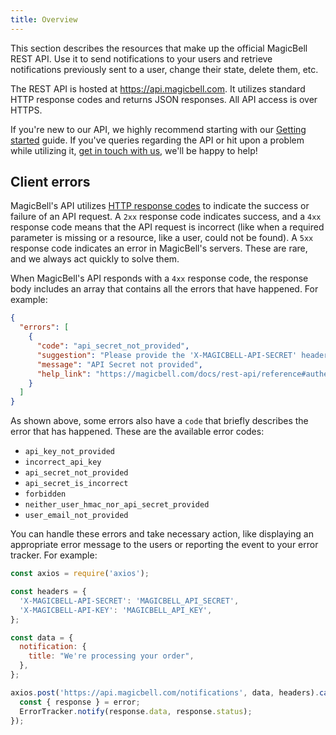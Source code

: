 ```yaml
---
title: Overview
---
```


This section describes the resources that make up the official MagicBell REST
API. Use it to send notifications to your users and retrieve notifications
previously sent to a user, change their state, delete them, etc.

The REST API is hosted at https://api.magicbell.com. It utilizes standard HTTP
response codes and returns JSON responses. All API access is over HTTPS.

If you're new to our API, we highly recommend starting with our
[Getting started](/docs/getting-started-with-magicbell) guide. If you've queries
regarding the API or hit upon a problem while utilizing it, [get in touch with us](mailto:hello@magicbell.io),
we'll be happy to help!

## Client errors

MagicBell's API utilizes [HTTP response codes](https://en.wikipedia.org/wiki/List_of_HTTP_status_codes)
to indicate the success or failure of an API request. A `2xx` response code
indicates success, and a `4xx` response code means that the API request is
incorrect (like when a required parameter is missing or a resource, like a user,
could not be found). A `5xx` response code indicates an error in MagicBell's
servers. These are rare, and we always act quickly to solve them.

When MagicBell's API responds with a `4xx` response code, the response body
includes an array that contains all the errors that have happened. For example:

```json
{
  "errors": [
    {
      "code": "api_secret_not_provided",
      "suggestion": "Please provide the 'X-MAGICBELL-API-SECRET' header containing your MagicBell project's API secret. Alternatively, if you intend to use MagicBell's API in JavaScript in your web application's frontend, please provide the 'X-MAGICBELL-USER-EMAIL' header containing a user's email and the 'X-MAGICBELL-USER-HMAC' containing the user's HMAC.",
      "message": "API Secret not provided",
      "help_link": "https://magicbell.com/docs/rest-api/reference#authentication"
    }
  ]
}
```

As shown above, some errors also have a `code` that briefly describes the error
that has happened. These are the available error codes:

- `api_key_not_provided`
- `incorrect_api_key`
- `api_secret_not_provided`
- `api_secret_is_incorrect`
- `forbidden`
- `neither_user_hmac_nor_api_secret_provided`
- `user_email_not_provided`

You can handle these errors and take necessary action, like displaying an
appropriate error message to the users or reporting the event to your error
tracker. For example:

```js title=Node
const axios = require('axios');

const headers = {
  'X-MAGICBELL-API-SECRET': 'MAGICBELL_API_SECRET',
  'X-MAGICBELL-API-KEY': 'MAGICBELL_API_KEY',
};

const data = {
  notification: {
    title: "We're processing your order",
  },
};

axios.post('https://api.magicbell.com/notifications', data, headers).catch((error) => {
  const { response } = error;
  ErrorTracker.notify(response.data, response.status);
});
```
